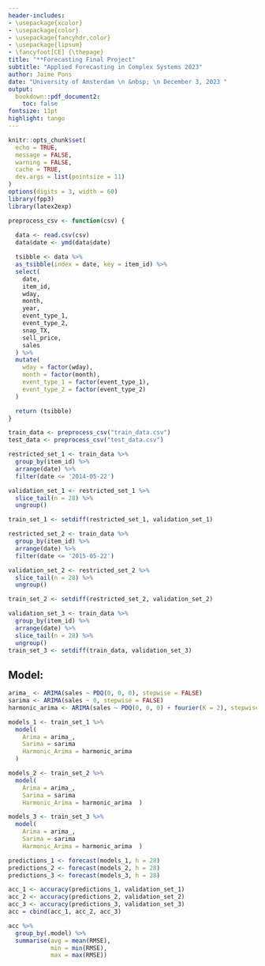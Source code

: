 ```yaml
---
header-includes:
- \usepackage{xcolor}
- \usepackage{color} 
- \usepackage{fancyhdr,color}
- \usepackage{lipsum}
- \fancyfoot[CE] {\thepage}
title: "**Forecasting Final Project"
subtitle: "Applied Forecasting in Complex Systems 2023"
author: Jaime Pons
date: "University of Amsterdam \n &nbsp; \n December 3, 2023 "
output: 
  bookdown::pdf_document2:
    toc: false
fontsize: 11pt
highlight: tango
---
```


```r
knitr::opts_chunk$set(
  echo = TRUE,
  message = FALSE,
  warning = FALSE,
  cache = TRUE,
  dev.args = list(pointsize = 11)
)
options(digits = 3, width = 60)
library(fpp3)
library(latex2exp)
```

```r
preprocess_csv <- function(csv) {
  
  data <- read.csv(csv)
  data$date <- ymd(data$date)

  tsibble <- data %>%
  as_tsibble(index = date, key = item_id) %>%
  select(
    date,
    item_id,
    wday,
    month,
    year,
    event_type_1,
    event_type_2,
    snap_TX,
    sell_price,
    sales
  ) %>%
  mutate(
    wday = factor(wday),
    month = factor(month),
    event_type_1 = factor(event_type_1),
    event_type_2 = factor(event_type_2)
  )

  return (tsibble)
}
```

```r
train_data <- preprocess_csv("train_data.csv")
test_data <- preprocess_csv("test_data.csv")
```

```r
restricted_set_1 <- train_data %>%
  group_by(item_id) %>%
  arrange(date) %>%
  filter(date <= '2014-05-22')

validation_set_1 <- restricted_set_1 %>%
  slice_tail(n = 28) %>%
  ungroup()

train_set_1 <- setdiff(restricted_set_1, validation_set_1)
```

```r
restricted_set_2 <- train_data %>%
  group_by(item_id) %>%
  arrange(date) %>%
  filter(date <= '2015-05-22')

validation_set_2 <- restricted_set_2 %>%
  slice_tail(n = 28) %>%
  ungroup()

train_set_2 <- setdiff(restricted_set_2, validation_set_2)
```

```r
validation_set_3 <- train_data %>%
  group_by(item_id) %>%
  arrange(date) %>%
  slice_tail(n = 28) %>%
  ungroup()
train_set_3 <- setdiff(train_data, validation_set_3)
```

## Model:

```r
arima_ <- ARIMA(sales ~ PDQ(0, 0, 0), stepwise = FALSE)
sarima <- ARIMA(sales ~ 0, stepwise = FALSE)
harmonic_arima <- ARIMA(sales ~ PDQ(0, 0, 0) + fourier(K = 2), stepwise = FALSE)

```

```r
models_1 <- train_set_1 %>%
  model(
    Arima = arima_,
    Sarima = sarima
    Harmonic_Arima = harmonic_arima
  )
```
```r
models_2 <- train_set_2 %>%
  model(
    Arima = arima_,
    Sarima = sarima
    Harmonic_Arima = harmonic_arima  )
```
```r
models_3 <- train_set_3 %>%
  model(
    Arima = arima_,
    Sarima = sarima
    Harmonic_Arima = harmonic_arima  )
```

```r
predictions_1 <- forecast(models_1, h = 28)
predictions_2 <- forecast(models_2, h = 28)
predictions_3 <- forecast(models_3, h = 28)
```

```r
acc_1 <- accuracy(predictions_1, validation_set_1)
acc_2 <- accuracy(predictions_2, validation_set_2)
acc_3 <- accuracy(predictions_3, validation_set_3)
acc = cbind(acc_1, acc_2, acc_3)
```

```r
acc %>%
  group_by(.model) %>%
  summarise(avg = mean(RMSE),
            min = min(RMSE),
            max = max(RMSE))
```